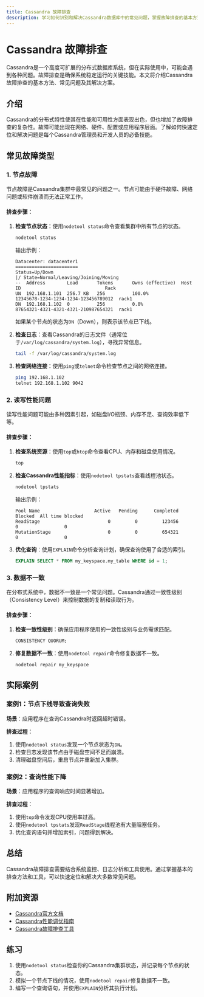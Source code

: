 ```yaml
---
title: Cassandra 故障排查
description: 学习如何识别和解决Cassandra数据库中的常见问题，掌握故障排查的基本方法和工具。
---
```


# Cassandra 故障排查

Cassandra是一个高度可扩展的分布式数据库系统，但在实际使用中，可能会遇到各种问题。故障排查是确保系统稳定运行的关键技能。本文将介绍Cassandra故障排查的基本方法、常见问题及其解决方案。

## 介绍

Cassandra的分布式特性使其在性能和可用性方面表现出色，但也增加了故障排查的复杂性。故障可能出现在网络、硬件、配置或应用程序层面。了解如何快速定位和解决问题是每个Cassandra管理员和开发人员的必备技能。

## 常见故障类型

### 1. 节点故障

节点故障是Cassandra集群中最常见的问题之一。节点可能由于硬件故障、网络问题或软件崩溃而无法正常工作。

#### 排查步骤：
1. **检查节点状态**：使用`nodetool status`命令查看集群中所有节点的状态。
   ```bash
   nodetool status
   ```
   输出示例：
   ```
   Datacenter: datacenter1
   =======================
   Status=Up/Down
   |/ State=Normal/Leaving/Joining/Moving
   --  Address        Load       Tokens       Owns (effective)  Host ID                               Rack
   UN  192.168.1.101  256.7 KB   256          100.0%           12345678-1234-1234-1234-123456789012  rack1
   DN  192.168.1.102  0          256          0.0%             87654321-4321-4321-4321-210987654321  rack1
   ```
   如果某个节点的状态为`DN`（Down），则表示该节点已下线。

2. **检查日志**：查看Cassandra的日志文件（通常位于`/var/log/cassandra/system.log`），寻找异常信息。
   ```bash
   tail -f /var/log/cassandra/system.log
   ```

3. **检查网络连接**：使用`ping`或`telnet`命令检查节点之间的网络连接。
   ```bash
   ping 192.168.1.102
   telnet 192.168.1.102 9042
   ```

### 2. 读写性能问题

读写性能问题可能由多种因素引起，如磁盘I/O瓶颈、内存不足、查询效率低下等。

#### 排查步骤：
1. **检查系统资源**：使用`top`或`htop`命令查看CPU、内存和磁盘使用情况。
   ```bash
   top
   ```

2. **检查Cassandra性能指标**：使用`nodetool tpstats`查看线程池状态。
   ```bash
   nodetool tpstats
   ```
   输出示例：
   ```
   Pool Name                    Active   Pending      Completed   Blocked  All time blocked
   ReadStage                         0         0         123456         0                 0
   MutationStage                     0         0         654321         0                 0
   ```

3. **优化查询**：使用`EXPLAIN`命令分析查询计划，确保查询使用了合适的索引。
   ```sql
   EXPLAIN SELECT * FROM my_keyspace.my_table WHERE id = 1;
   ```

### 3. 数据不一致

在分布式系统中，数据不一致是一个常见问题。Cassandra通过一致性级别（Consistency Level）来控制数据的复制和读取行为。

#### 排查步骤：
1. **检查一致性级别**：确保应用程序使用的一致性级别与业务需求匹配。
   ```sql
   CONSISTENCY QUORUM;
   ```

2. **修复数据不一致**：使用`nodetool repair`命令修复数据不一致。
   ```bash
   nodetool repair my_keyspace
   ```

## 实际案例

### 案例1：节点下线导致查询失败

**场景**：应用程序在查询Cassandra时返回超时错误。

**排查过程**：
1. 使用`nodetool status`发现一个节点状态为`DN`。
2. 检查日志发现该节点由于磁盘空间不足而崩溃。
3. 清理磁盘空间后，重启节点并重新加入集群。

### 案例2：查询性能下降

**场景**：应用程序的查询响应时间显著增加。

**排查过程**：
1. 使用`top`命令发现CPU使用率过高。
2. 使用`nodetool tpstats`发现`ReadStage`线程池有大量阻塞任务。
3. 优化查询语句并增加索引，问题得到解决。

## 总结

Cassandra故障排查需要结合系统监控、日志分析和工具使用。通过掌握基本的排查方法和工具，可以快速定位和解决大多数常见问题。

## 附加资源

- [Cassandra官方文档](https://cassandra.apache.org/doc/latest/)
- [Cassandra性能调优指南](https://docs.datastax.com/en/cassandra-oss/3.x/cassandra/operations/opsTune.html)
- [Cassandra故障排查工具](https://docs.datastax.com/en/cassandra-oss/3.x/cassandra/tools/toolsTroubleshooting.html)

## 练习

1. 使用`nodetool status`检查你的Cassandra集群状态，并记录每个节点的状态。
2. 模拟一个节点下线的情况，使用`nodetool repair`修复数据不一致。
3. 编写一个查询语句，并使用`EXPLAIN`分析其执行计划。
